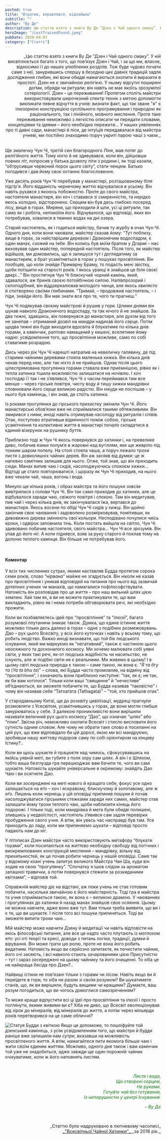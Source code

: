 ```yaml
---
posted: true
title: "Втратив, вправлявся, віднайшов"
subtitle: ""
author: "Ву Де"
description: Цю статтю взято з книги Ву Де “Дзен і Чай одного смаку”. В ній висвітлюється багато з того, що пов’язує Дзен і Чай, і за що ми, власне, відносимо її до наших улюблених розділів...
heroImage: "/LostTrainedFound.jpeg"
pubDate: 2020-04-07
category: ["Статті"]
---
```



<p align="right" style="text-wrap: balance; margin-bottom: 2rem;">_Цю статтю взято з книги Ву Де “Дзен і Чай одного смаку”. У ній висвітлюється багато з того, що пов’язує Дзен і Чай, і за що ми, власне, відносимо її до наших улюблених розділів. Тож буде чудово почати саме з неї, занурившись спершу в безодню цих давніх традицій задля дослідження глибин, які вони обидві намагаються охопити й виразити в простоті. Дзен не є звичайною релігією. У ньому відсутні поширені доґми, обряди чи ритуали; він навіть не має якоїсь зрозумілої сотеріології. Дзен – це переживання! Протягом століть майстри використовували широчезний спектр технік з метою допомогти викликати певне відчуття в учнів: визнати факт, що так зване "я" є ілюзорною конструкцією суспільного програмування і природою як раціонального, так і лінійного, мовного мислення. Проте таке переживання неможливо з легкістю описати чи передати словами, концепціями та ідеями – його необхідно пережити... У наших уявленнях про ті давні сади, манастирі й ліси, де інтуїція передавалася від майстра учневі, ми постійно знаходимо поруч укриті парою чаші з чаєм._</p>

Ще змалечку Чун Чі, третій син благородного Ліня, мав потяг до релігійного життя. Тому ніхто й не здивувався, коли він, дійшовши повних літ, попросив у батька дозволу піти з родини і, як тоді казали, “обтрусивши червоний порох цього світу”, стати ченцем. Батько погодився і дав йому своє останнє благословення.

Уже десять років Чун Чі перебував у манастирі, розташованому біля підгір'я. Його відданість чернечому життю відчувалася в усьому. Він навіть рухався з якоюсь побожністю. Проте до свого майстра, настоятеля манастиря, він хоч і ставився зі смиренністю, та нерідко якось холодно, відсторонено. Серцем він був десь глибоко посеред лісу, вище в горах. Миряни, що приходили й шли, усі ці ритуали, так само як і робота, непокоїли його. Відчувалося, що відповіді, яких він потребував, ховалися в темних водах на дні озера.

Старий настоятель, як і годиться майстру, бачив ту журбу в очах Чун Чі. Одного дня, коли вони чаювали, майстер сказав йому: “Тут поблизу, вище в горах, за найстарішим деревом і Драконячим водоспадом, є один манах, схожий на тебе. Він колись був моїм братом у Дгармі – нас виховував один майстер, попередній настоятель. Після того, як майстер відійшов, ми домовились, що я залишуся тут і доглядатиму за манастирем, а брат усамітниться в горах у пошуках просвітління. Він пообіцяв, що коли знайде Примарну Браму, то подасть мені звістку, щоби потішити на старості років. І якось уранці я знайшов це біля своєї двері…” Він простягнув Чун Чі блискучий чорний камінь, який, здавалося, аж бринів своєю потойбічною силою. Напівпрозорий і склоподібний, він віддзеркалював молодого ченця, але якось хвилясто й спотворено своїми глибинами. “Тримай, – продовжив настоятель, – і піди, знайди його. Він має знати все про те, чого ти прагнеш.”

Чун Чі подякував своєму майстрові й рушив у гори. Цілими днями він шукав навколо Драконячого водоспаду, та так нічого й не знайшов. За два тижні, здавшись, він повернувся до манастиря, але духом від того не занепав – отриманий дозвіл на мандри надихав його серце. Потім щодва тижні він буде виходити вдосвіта й блукатиме по кілька днів горами, а камінчик, раптово намацаний у кишені, вселятиме йому надію: усвідомлення того, що просвітління можливе, само по собі ставатиме розрадою.

Десь через рік Чун Чі нарешті натрапив на невеличку галявину, де під старими чайними деревами стояла маленька хижка. Він кілька днів чекав перед нею, але так ніхто й не прийшов. Однак після цього цілеспрямована прогулянка горами ставала вже приємнішою, рівно як і тепла хатинка тішила можливістю залишатися на ночівлю. І хоч господар її так і не з’являвся, Чун Чі з часом переймався тим все менше – через гірське повітря, чисту воду й тишу хижки мандрівки сповнювали його серце великою радістю. Він нікуди не поспішав – у нього був камінець, і він знав, де стоїть хатинка.

Із роками прогулянки до гірського прихистку змінили Чун Чі. Його манастирські обов’язки вже не сприймалися такими обтяжливими. Він змирився з ними, иноді навіть отримував насолоду від ритуалів і співів. Отак, поступово втративши відмінності поміж собою, гірське усамітнення та колективне життя в манастирі почало складатися в єдиний візерунок на рушнику буття.

Приблизно тоді ж Чун Чі якось повернувся до хатинки і, на превелике диво, побачив язики полум’я в жаровні над вугіллям, яке ще жевріло під тонким шаром попелу. На столі стояла чаша, а поруч лежало трохи листя з довколишніх чайних дерев. Він аж засяяв від думки: це ж напевно самітник залишив для нього. Отже, той знав, що він приходить сюди. Манах випив чаю і сидів, насолоджуючись спокоєм хижки… Відтоді це стало повторюватися, і щоразу як Чун Чі приходив, на нього вже чекали чай, чаша, вогонь і вода.

Минуло ще кілька років, і образ майстра та його пошуки зовсім вивітрилися з голови Чун Чі. Він так само приходив до хатинки, але це відбувалося заради чаю, свіжого повітря і спокою. Там він медитував, пив чай і через кілька днів, як закінчувалася їжа, вертався до манастиря. Якось восени по обіді Чун Чі сидів у хижці. Він щойно закінчив своє чаювання і задоволено розмірковував, помітивши, як дивовижно дерева змінюють свої кольори. Несподівано почулися чиїсь кроки, і одвірок заповнила тінь. Коли постать вийшла на світло, Чун Чі здивовано побачив настоятеля, свого майстра… Чун Чі все зрозумів. Він упав до його ніг. А коли піднявся, взяв за руку старого й поклав тому на долоню теплого камінця. Він більше не потребував його.

<p>&nbsp;</p>

#### Коментар
У всіх тих численних сутрах, якими наставляв Будда протягом сорока семи років, слово “_нірвана_” майже не згадується. Він ніколи не казав про просвітління і уникав відповідей на питання про нього від зазвичай дотепних учених чи манахів, що намагалися пофілософствувати. Натомість він розповідав про це життя – про наш вильний шлях цією землею. Хай там як, а ви не можете практикувати те, що вам викладають, рівно як і нема потреби обговорювати речі, які необхідно прожити.

Коли ви позбавляєтесь ідей про “просвітління” та “ілюзії”, багато розумової плутанини зникає також. Думка, що єдине істинне життя можливо тільки десь далеко в горах – одне з подібних розмежовувань. Дао – рух цього Всесвіту, у всіх його куточках і навіть у всьому тому, що робить людство. Важко иноді визнавати, що той бік людського існування, який ми маркуємо як “негативний”, також є частиною цього неосяжного та досконалого космосу. Ми хочемо малювати собі уявні світи, у яких такі речі, як-от людська жадібність чи насильство, не існують, але ж подібні світи не є реальними. Ми живемо в цьому! І в цьому світі людська природа є такою – саме такою, як вона є. “_Я та бгу та_ (_Ya ta bhu ta_)” – слова, які Будда часто промовляв, на відміну від “просвітління”, і означають вони приблизно наступне: “так, як є; не так, як би вам хотілося”. Тільки коли ваші “священне” й “нечестиве” об’єднаються, ви зможете побачити те, що Будда називав “таковістю” і чому він називав себе “Татхаґата (Tathagata)” – ”той, хто прийшов отак”.

У стародавньому Китаї, ще до розквіту цивілізації, мудреці прагнули розмовляти з Усесвітом, усамітнившись у горах, де вони могли глибше занурюватись у себе. З далекою проникливістю вони вирішили називати величний рух цього космосу “Дао”, що означає “шлях” або “плин”. Звісна річ, неможливо охопити Всесвіт і стисло висловити його сутність одним словом. Але чому не обрати таке слово в посиланні на цей рух, що вже відповідало би цій дорозі, якою ми всі мандруємо, зробивши нашу життєву подорож саму по собі орієнтиром на кінцеву Істину?..

Коли ви щось шукаєте й працюєте над чимось, сфокусувавшись на якійсь уявній меті, ви губите з поля зору сам шлях. А він і є Шляхом, тобто ваша безглузда гра перешкоджає вам бачити те, чого ви самі шукаєте. Натомість шукайте універсальне в окремому: знайдіть Дао Чаю і ви осягнете Дао.

Коли ви зосереджені на меті нового й кращого себе, фокус усе одно залишається на еґо – хоч і яскравому, блискучому й золотавому, але ж еґо. Лишень коли чернець у цій оповідці припинив пошуки й почав насолоджуватися гірськими стежками заради них самих, майстер став залишати йому трохи теплого чаю, щоби наблизити кінець його подорожі. І тільки тоді, коли мандрівка й мета були обидві полишені, злившись у недвоїстості, настоятель з’явився сам задля перевірки пробудження свого учня. А втім, він увесь час насправді був там. Усе приходить до ладу, коли ми припиняємо шукати – відповіді просто падають нам до ніг.

У літописах Дзен майстри часто використовують метафору “блукати горами”, коли посилаються на життєво необхідну свободу від логічних і виокремлюваних конструкцій мислення – мандрівку, вільну від прихильностей, як це почав робити чернець у нашій оповідці. Саме так у відомому коані учень запитує великого Майстра Чан Ша, куди він ходив на свою “прогулянку”. “Спочатку я ішов слідом за ароматом запашної травички, а потім повернувся стежити за розкиданими квітками”, – відповів той.

Справжній майстер діє на відстані, аж поки учень не стає готовим побачити, наскільки звичайною є його майстерність. Тоді гра в майстра та учня сприймається такою, як вона є – великою драмою. У чаюваннях і прогулянках до хатинки й назад манах знайшов своє осяяння. Цьому не можна навчити, адже воно вже тут. Вам тільки треба виявити, що ви і є те, що ви шукаєте. І після того всі пошуки припиняться. Тоді ви зможете випити трохи чаю...

Мій майстер може навчити Дзену й медитації чи навіть відповісти на якісь філософські питання, але все це надто часто плутають із мотлохом еґо: усі оті теорії та єресі, доводи з питань логіки, традиції, думки й вірування. Він може грати цю ролю, проте не вона його робить видатним. Натомість якщо ви серйозно запитаєте, як почистити чайник, його очі засяють, і всі навколо стають зачарованими цією Присутністю – тут і зараз зосереджені на цьому чайнику та його очищенні. То хіба це не найкраща бесіда про Дзен?..

Найвищі істини не пов’язані тільки з горами чи лісом. Навіть якщо ви й переїдете в гори, то хіба не разом зі своїм розумом? Ви шукатимете станів, що, як ви вирішили, будуть вищими чи кращими? Думаєте, ваш розум погодиться, що ви чогось домоглися самозреченням?

То може краще відпустити всі ці ідеї про просвітління та ілюзії і просто поглянути, якими живими ви є? Хіба не диво, що Всесвіт еволюціонував від зірок до мінералів, від мінералів до життя, а потім через мільярди років перетворився на це саме обличчя?

<Image src={Image1}  class="float-left" alt="Статуя Будди з квіткою" /> Якщо це допоможе, то пошліфуйте той дзенський камінець, з усім усвідомленням того, що майстри й будди раніше вже залишили нам _сутри_, вказавши на можливість просвітленого життя. А втім, намагайтеся пити якомога більше чаю і жити своїм єдиним життям. Можливо, одного дня також і вам камінчик той уже не знадобиться, адже завжди ще один порожній чайник очікуватиме, коли ж його наповнять листям.

<p>&nbsp;</p>
<section style="font-style: italic; color: #008000; text-align: right;">
    <p>Листя і вода,<br />Що створені серцем,<br />Не руками.<br />Готуйте чай без готування,<br />Із непорушністю у центрі Існування.</p>
    <p>– Ву Де</p>
</section>

<p>&nbsp;</p>
<p align="right" style="font-size: 0.9rem;">_Статтю було надруковано в лютневому часописі_<br /><a title="globalteahut.org" href="http://www.globalteahut.org/" target="blank" rel="noopener">_"Всесвітньої Чайної Хатинки"_ </a>_за 2018 рік._</p>